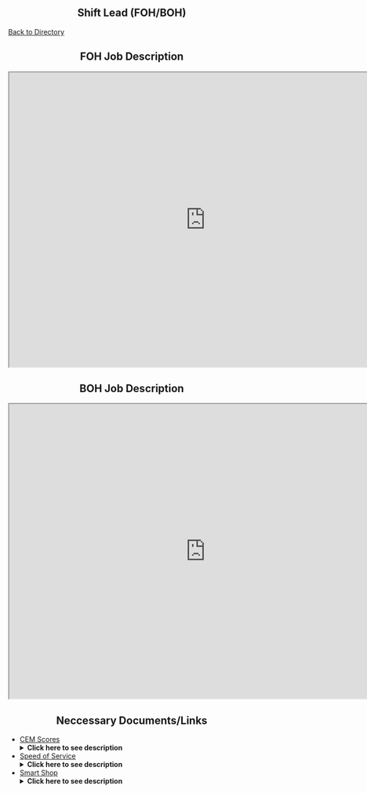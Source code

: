 <div style="text-align: center;">
# Shift Lead (FOH/BOH)
</div>

[Back to Directory](https://cfasi.github.io/cfasimain/directory.html)

<div style="text-align: center;">
## FOH Job Description 
</div>

<iframe src="https://docs.google.com/document/d/e/2PACX-1vREm5U4m0rP1emgVy_BK-YLTlmhTbHZ5kqodeJDK60ziayGdjVceEaejt5HZeIAR9P_a8onzIwOjNKN/pub?embedded=true" width= "800" height= "600" ></iframe>

<div style="text-align: center;">
## BOH Job Description 
</div>

<iframe src="https://docs.google.com/document/d/e/2PACX-1vTb_zNJX1h2jSgkeKjIOOBzaVljYqFz3TBiREDO2QdS6MjEt_UtCcglplgr45nngIZBHgNjAp9GbTtT/pub?embedded=true" width= "800" height= "600" ></iframe>




<div style="text-align: center;">
## Neccessary Documents/Links
</div>



- [CEM Scores](https://www.cfahome.com/go/appurl.go?app=SMGCLM)
    <details> <summary>**Click here to see description** </summary>
    This is the CEM Scores homepage. CEM stands for "Customer Experience Monitor." This is when guests receive a survey about our store and fill it our for a free sandwich. It tracks numerous metrics, such as Overall Satisfaction, Taste, Temperature, Ease of Placing Order, Ease of Receiving Order, etc. and compares our scores to Corporate. It also tracks if we have gone up or down from our previous scores, and by the percentage it did. On this dashboard, you can compare the data over time, between day parts, and even see the individual comments guests leave. 
</details>
- [Speed of Service](https://analytics.cfahome.com/dashboard/speed-of-service)\
    <details> <summary>**Click here to see description** </summary>
    </details>
- [Smart Shop](https://operationshub.cfahome.com/04087/landing)
    <details> <summary>**Click here to see description** </summary>
    </details>
